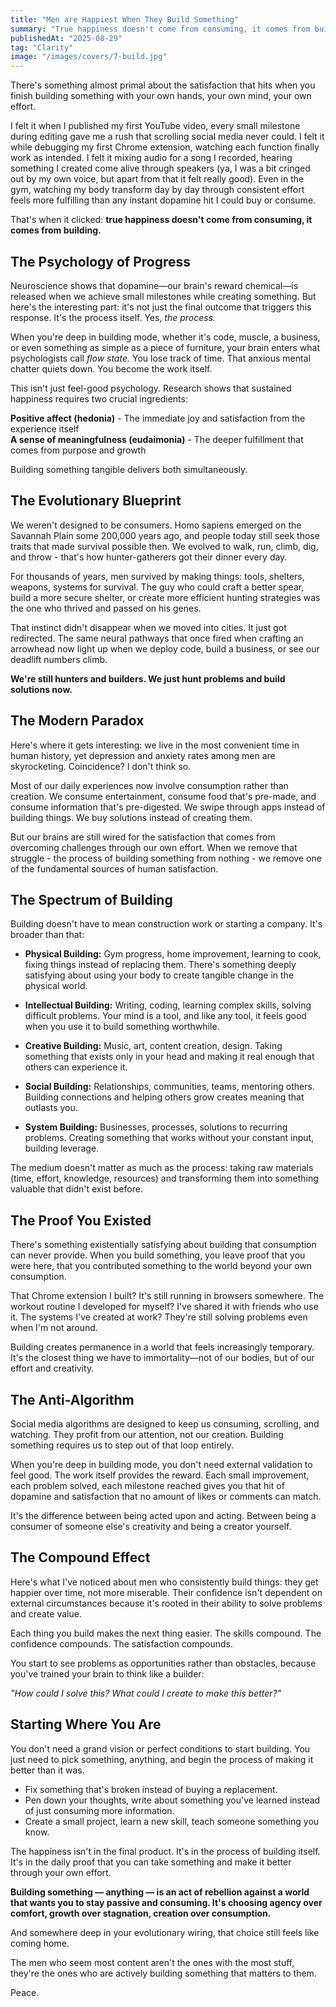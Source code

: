 ```yaml
---
title: "Men are Happiest When They Build Something"
summary: "True happiness doesn't come from consuming, it comes from building. We evolved to create, solve, and construct—yet modern life keeps us passive. Here's why picking up tools (physical or digital) and making something with your hands might be the antidote to everything that feels wrong."
publishedAt: "2025-08-29"
tag: "Clarity"
image: "/images/covers/7-build.jpg"
---
```


There's something almost primal about the satisfaction that hits when you finish building something with your own hands, your own mind, your own effort.

I felt it when I published my first YouTube video, every small milestone during editing gave me a rush that scrolling social media never could. I felt it while debugging my first Chrome extension, watching each function finally work as intended. I felt it mixing audio for a song I recorded, hearing something I created come alive through speakers (ya, I was a bit cringed out by my own voice, but apart from that it felt really good). Even in the gym, watching my body transform day by day through consistent effort feels more fulfilling than any instant dopamine hit I could buy or consume.

That's when it clicked: **true happiness doesn't come from consuming, it comes from building.**

## The Psychology of Progress

Neuroscience shows that dopamine—our brain's reward chemical—is released when we achieve small milestones while creating something. But here's the interesting part: it's not just the final outcome that triggers this response. It's the process itself. Yes, *the process.*

When you're deep in building mode, whether it's code, muscle, a business, or even something as simple as a piece of furniture, your brain enters what psychologists call *flow state.* You lose track of time. That anxious mental chatter quiets down. You become the work itself.

This isn't just feel-good psychology. Research shows that sustained happiness requires two crucial ingredients:

**Positive affect (hedonia)** - The immediate joy and satisfaction from the experience itself  
**A sense of meaningfulness (eudaimonia)** - The deeper fulfillment that comes from purpose and growth

Building something tangible delivers both simultaneously.


## The Evolutionary Blueprint

We weren't designed to be consumers. Homo sapiens emerged on the Savannah Plain some 200,000 years ago, and people today still seek those traits that made survival possible then. We evolved to walk, run, climb, dig, and throw - that's how hunter-gatherers got their dinner every day.

For thousands of years, men survived by making things: tools, shelters, weapons, systems for survival. The guy who could craft a better spear, build a more secure shelter, or create more efficient hunting strategies was the one who thrived and passed on his genes.

That instinct didn't disappear when we moved into cities. It just got redirected. The same neural pathways that once fired when crafting an arrowhead now light up when we deploy code, build a business, or see our deadlift numbers climb.

**We're still hunters and builders. We just hunt problems and build solutions now.**


## The Modern Paradox

Here's where it gets interesting: we live in the most convenient time in human history, yet depression and anxiety rates among men are skyrocketing. Coincidence? I don't think so.

Most of our daily experiences now involve consumption rather than creation. We consume entertainment, consume food that's pre-made, and consume information that's pre-digested. We swipe through apps instead of building things. We buy solutions instead of creating them.

But our brains are still wired for the satisfaction that comes from overcoming challenges through our own effort. When we remove that struggle - the process of building something from nothing - we remove one of the fundamental sources of human satisfaction.


## The Spectrum of Building

Building doesn't have to mean construction work or starting a company. It's broader than that:

- **Physical Building:** Gym progress, home improvement, learning to cook, fixing things instead of replacing them. There's something deeply satisfying about using your body to create tangible change in the physical world.

- **Intellectual Building:** Writing, coding, learning complex skills, solving difficult problems. Your mind is a tool, and like any tool, it feels good when you use it to build something worthwhile.

- **Creative Building:** Music, art, content creation, design. Taking something that exists only in your head and making it real enough that others can experience it.

- **Social Building:** Relationships, communities, teams, mentoring others. Building connections and helping others grow creates meaning that outlasts you.

- **System Building:** Businesses, processes, solutions to recurring problems. Creating something that works without your constant input, building leverage.

The medium doesn't matter as much as the process: taking raw materials (time, effort, knowledge, resources) and transforming them into something valuable that didn't exist before.


## The Proof You Existed

There's something existentially satisfying about building that consumption can never provide. When you build something, you leave proof that you were here, that you contributed something to the world beyond your own consumption.

That Chrome extension I built? It's still running in browsers somewhere. The workout routine I developed for myself? I've shared it with friends who use it. The systems I've created at work? They're still solving problems even when I'm not around.  

Building creates permanence in a world that feels increasingly temporary. It's the closest thing we have to immortality—not of our bodies, but of our effort and creativity.


## The Anti-Algorithm

Social media algorithms are designed to keep us consuming, scrolling, and watching. They profit from our attention, not our creation. Building something requires us to step out of that loop entirely.

When you're deep in building mode, you don't need external validation to feel good. The work itself provides the reward. Each small improvement, each problem solved, each milestone reached gives you that hit of dopamine and satisfaction that no amount of likes or comments can match.

It's the difference between being acted upon and acting. Between being a consumer of someone else's creativity and being a creator yourself.


## The Compound Effect

Here's what I've noticed about men who consistently build things: they get happier over time, not more miserable. Their confidence isn't dependent on external circumstances because it's rooted in their ability to solve problems and create value.

Each thing you build makes the next thing easier. The skills compound. The confidence compounds. The satisfaction compounds.

You start to see problems as opportunities rather than obstacles, because you've trained your brain to think like a builder:

*"How could I solve this? What could I create to make this better?"*


## Starting Where You Are

You don't need a grand vision or perfect conditions to start building. You just need to pick something, anything, and begin the process of making it better than it was.

- Fix something that's broken instead of buying a replacement.  
- Pen down your thoughts, write about something you've learned instead of just consuming more information.  
- Create a small project, learn a new skill, teach someone something you know.  

The happiness isn't in the final product. It's in the process of building itself. It's in the daily proof that you can take something and make it better through your own effort.

**Building something — anything — is an act of rebellion against a world that wants you to stay passive and consuming. It's choosing agency over comfort, growth over stagnation, creation over consumption.**

And somewhere deep in your evolutionary wiring, that choice still feels like coming home.

The men who seem most content aren't the ones with the most stuff, they're the ones who are actively building something that matters to them.

Peace.
